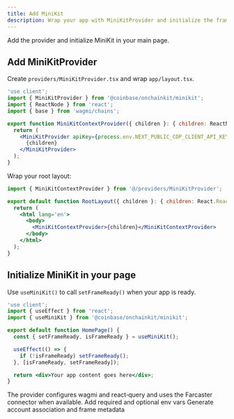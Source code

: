 ```yaml
---
title: Add MiniKit
description: Wrap your app with MiniKitProvider and initialize the frame
---
```


Add the provider and initialize MiniKit in your main page.

## Add MiniKitProvider

Create `providers/MiniKitProvider.tsx` and wrap `app/layout.tsx`.

```jsx providers/MiniKitProvider.tsx
'use client';
import { MiniKitProvider } from '@coinbase/onchainkit/minikit';
import { ReactNode } from 'react';
import { base } from 'wagmi/chains';

export function MiniKitContextProvider({ children }: { children: ReactNode }) {
  return (
    <MiniKitProvider apiKey={process.env.NEXT_PUBLIC_CDP_CLIENT_API_KEY} chain={base}>
      {children}
    </MiniKitProvider>
  );
}
```

Wrap your root layout:

```jsx app/layout.tsx
import { MiniKitContextProvider } from '@/providers/MiniKitProvider';

export default function RootLayout({ children }: { children: React.ReactNode }) {
  return (
    <html lang='en'>
      <body>
        <MiniKitContextProvider>{children}</MiniKitContextProvider>
      </body>
    </html>
  );
}
```

## Initialize MiniKit in your page

Use `useMiniKit()` to call `setFrameReady()` when your app is ready.

```jsx app/page.tsx
'use client';
import { useEffect } from 'react';
import { useMiniKit } from '@coinbase/onchainkit/minikit';

export default function HomePage() {
  const { setFrameReady, isFrameReady } = useMiniKit();

  useEffect(() => {
    if (!isFrameReady) setFrameReady();
  }, [isFrameReady, setFrameReady]);

  return <div>Your app content goes here</div>;
}
```

<Tip>
The provider configures wagmi and react‑query and uses the Farcaster connector when available.
</Tip>

<CardGroup cols={2}>
  <Card title="Configure environment" icon="cog" href="/mini-apps/quickstart/turn-your-app-into-a-mini-app/configure-environment">
    Add required and optional env vars
  </Card>
  <Card title="Create manifest" icon="id-badge" href="/mini-apps/quickstart/turn-your-app-into-a-mini-app/manifest-cli">
    Generate account association and frame metadata
  </Card>
</CardGroup>


